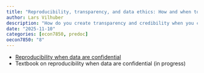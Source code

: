 ```yaml
---
title: "Reproducibility, transparency, and data ethics: How and when to share data, and when not to"
author: Lars Vilhuber
description: "How do you create transparency and credibility when you cannot share the data you use? We discuss strategies both for data collection, data use, and data sharing. This is relevant if you collect your own data, or if you use confidential data."
date: "2025-11-10"
categories: [econ7850, predoc]
oecon7850: "8"
---
```



- [Reproducibility when data are confidential](https://labordynamicsinstitute.github.io/reproducibility-confidential/#/title-slide)
- Textbook on reproducibility when data are confidential (in progress)

